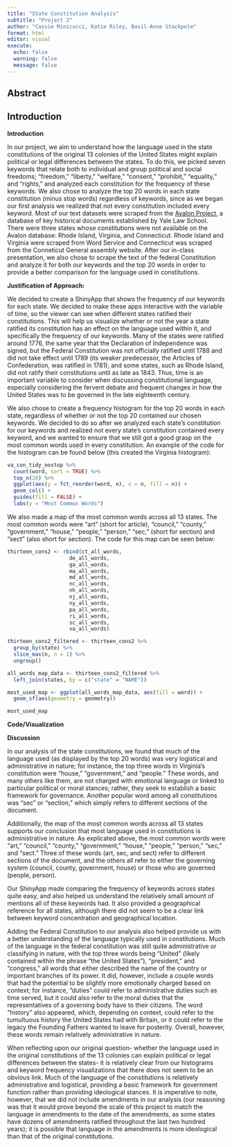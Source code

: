```yaml
---
title: "State Constitution Analysis"
subtitle: "Project 2"
author: "Cassie Minicucci, Katie Riley, Basil-Anne Stackpole"
format: html
editor: visual
execute:
  echo: false
  warning: false
  message: false
---
```


## Abstract

## Introduction

**Introduction**

In our project, we aim to understand how the language used in the state constitutions of the original 13 colonies of the United States might explain political or legal differences between the states. To do this, we picked seven keywords that relate both to individual and group political and social freedoms; "freedom," "liberty," "welfare," "consent," "prohibit," "equality," and "rights," and analyzed each constitution for the frequency of these keywords. We also chose to analyze the top 20 words in each state constitution (minus stop words) regardless of keywords, since as we began our first analysis we realized that not every constitution included every keyword. Most of our text datasets were scraped from the [Avalon Project](https://avalon.law.yale.edu/), a database of key historical documents established by Yale Law School. There were three states whose constitutions were not available on the Avalon database: Rhode Island, Virginia, and Connecticut. Rhode Island and Virginia were scraped from Word Service and Connecticut was scraped from the Conneticut General assembly website. After our in-class presentation, we also chose to scrape the text of the federal Constitution and analyze it for both our keywords and the top 20 words in order to provide a better comparison for the language used in constitutions.

**Justification of Approach:**

We decided to create a ShinyApp that shows the frequency of our keywords for each state. We decided to make these apps interactive with the variable of time, so the viewer can see when different states ratified their constitutions. This will help us visualize whether or not the year a state ratified its constitution has an effect on the language used within it, and specifically the frequency of our keywords. Many of the states were ratified around 1776, the same year that the Declaration of Independence was signed, but the Federal Constitution was not officially ratified until 1788 and did not take effect until 1789 (its weaker predecessor, the Articles of Confederation, was ratified in 1781), and some states, such as Rhode Island, did not ratify their constitutions until as late as 1843. Thus, time is an important variable to consider when discussing constitutional language, especially considering the fervent debate and frequent changes in how the United States was to be governed in the late eighteenth century.

We also chose to create a frequency histogram for the top 20 words in each state, regardless of whether or not the top 20 contained our chosen keywords. We decided to do so after we analyzed each state's constitution for our keywords and realized not every state's constitution contained every keyword, and we wanted to ensure that we still got a good grasp on the most common words used in every constitution. An example of the code for the histogram can be found below (this created the Virginia histogram): 

```r
va_con_tidy_nostop %>%
  count(word, sort = TRUE) %>%
  top_n(20) %>%
  ggplot(aes(y = fct_reorder(word, n), x = n, fill = n)) +
  geom_col() +
  guides(fill = FALSE) +
  labs(y = "Most Common Words")
```

We also made a map of the most common words across all 13 states. The most common words were "art" (short for article), "council," "county," "government," "house," "people," "person," "sec," (short for section) and "sect" (also short for section). The code for this map can be seen below:

```r
thirteen_cons2 <- rbind(ct_all_words,
                   	de_all_words,
                   	ga_all_words,
                   	ma_all_words,
                   	md_all_words,
                   	nc_all_words,
                   	nh_all_words,
                   	nj_all_words,
                   	ny_all_words,
                   	pa_all_words,
                   	ri_all_words,
                   	sc_all_words,
                   	va_all_words)

thirteen_cons2_filtered <- thirteen_cons2 %>%
  group_by(state) %>%
  slice_max(n, n = 1) %>%
  ungroup()

all_words_map_data <- thirteen_cons2_filtered %>%
  left_join(states, by = c("state" = "NAME"))

most_used_map <- ggplot(all_words_map_data, aes(fill = word)) +
  geom_sf(aes(geometry = geometry))

most_used_map

```

**Code/Visualization**

**Discussion**

In our analysis of the state constitutions, we found that much of the language used (as displayed by the top 20 words) was very logistical and administrative in nature; for instance, the top three words in Virginia's constitution were "house," "government," and "people." These words, and many others like them, are not charged with emotional language or linked to particular political or moral stances; rather, they seek to establish a basic framework for governance. Another popular word among all constitutions was "sec" or "section," which simply refers to different sections of the document.

Additionally, the map of the most common words across all 13 states supports our conclusion that most language used in constitutions is administrative in nature. As explicated above, the most common words were "art," "council," "county," "government," "house," "people," "person," "sec," and "sect." Three of these words (art, sec, and sect) refer to different sections of the document, and the others all refer to either the governing system (council, county, government, house) or those who are governed (people, person).

Our ShinyApp made comparing the frequency of keywords across states quite easy, and also helped us understand the relatively small amount of mentions all of these keywords had. It also provided a geographical reference for all states, although there did not seem to be a clear link between keyword concentration and geographical location.

Adding the Federal Constitution to our analysis also helped provide us with a better understanding of the language typically used in constitutions. Much of the language in the federal constitution was still quite administrative or classifying in nature, with the top three words being "United" (likely contained within the phrase "the United States"), "president," and "congress," all words that either described the name of the country or important branches of its power. It did, however, include a couple words that had the potential to be slightly more emotionally charged based on context; for instance, "duties" could refer to administrative duties such as time served, but it could also refer to the moral duties that the representatives of a governing body have to their citizens. The word "history" also appeared, which, depending on context, could refer to the tumultuous history the United States had with Britain, or it could refer to the legacy the Founding Fathers wanted to leave for posterity. Overall, however, these words remain relatively administrative in nature.

When reflecting upon our original question- whether the language used in the original constitutions of the 13 colonies can explain political or legal differences between the states- it is relatively clear from our histograms and keyword frequency visualizations that there does not seem to be an obvious link. Much of the language of the constitutions is relatively administrative and logistical, providing a basic framework for government function rather than providing ideological stances. It is imperative to note, however, that we did not include amendments in our analysis (our reasoning was that it would prove beyond the scale of this project to match the language in amendments to the date of the amendments, as some states have dozens of amendments ratified throughout the last two hundred years); it is possible that language in the amendments is more ideological than that of the original constitutions.
